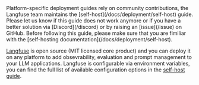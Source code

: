 <Callout type="info">
  Platform-specific deployment guides rely on community contributions, the
  Langfuse team maintains the [self-host](/docs/deployment/self-host) guide.
  Please let us know if this guide does not work anymore or if you have a better
  solution via [Discord](/discord) or by raising an [issue](/issue) on GitHub.
</Callout>

<Callout type="warning">
  Before following this guide, please make sure that you are fimiliar with the
  [self-hosting documentation](/docs/deployment/self-host).
</Callout>

[Langfuse](/docs) is open source (MIT licensed core product) and you can deploy it on any platform to add obsevrability, evaluation and prompt management to your LLM applications. Langfuse is configurable via environment variables, you can find the full list of available configuration options in the [self-host guide](/docs/deployment/self-host#configuring-environment-variables).
